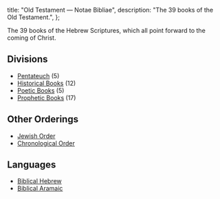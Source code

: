   title: "Old Testament — Notae Bibliae",
  description: "The 39 books of the Old Testament.",
};

<Initial text="Old Testament" />

The 39 books of the Hebrew Scriptures, which all point forward to the coming of Christ.

## Divisions

* [Pentateuch](/bible/old-testament/pentateuch) (5)
* [Historical Books](/bible/old-testament/historical-books) (12)
* [Poetic Books](/bible/old-testament/poetic-books) (5)
* [Prophetic Books](/bible/old-testament/prophetic-books) (17)

## Other Orderings

* [Jewish Order](/bible/old-testament/jewish-order)
* [Chronological Order](/bible/old-testament/chronological-order)

## Languages

* [Biblical Hebrew](/bible/languages/biblical-hebrew)
* [Biblical Aramaic](/bible/languages/biblical-aramaic)
